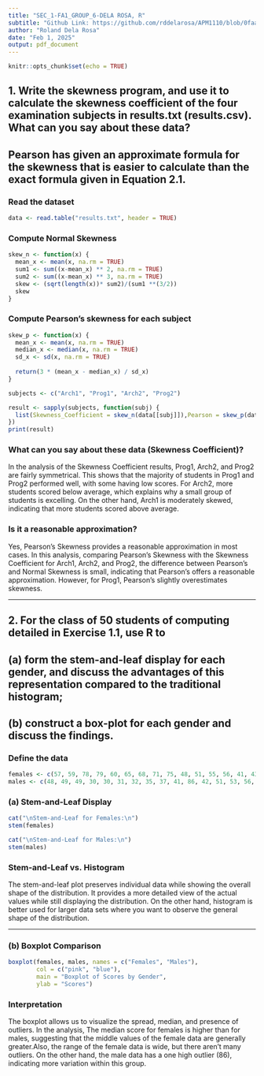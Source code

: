---
title: "SEC_1-FA1_GROUP_6-DELA ROSA, R"
subtitle: "Github Link: https://github.com/rddelarosa/APM1110/blob/0faa90154a1d4d54468fb3328dcd9374dd4d68a7/FA1/SEC_1-FA1_GROUP_6-DELA%20ROSA%2C%20R.Rmd"
author: "Roland Dela Rosa"
date: "Feb 1, 2025"
output: pdf_document
---

```{r setup, include=FALSE}
knitr::opts_chunk$set(echo = TRUE)
```

## 1. Write the skewness program, and use it to calculate the skewness coefficient of the four examination subjects in results.txt (results.csv). What can you say about these data?

## Pearson has given an approximate formula for the skewness that is easier to calculate than the exact formula given in Equation 2.1.

### Read the dataset

```{r}
data <- read.table("results.txt", header = TRUE)
```

### Compute Normal Skewness

```{r}
skew_n <- function(x) {
  mean_x <- mean(x, na.rm = TRUE)  
  sum1 <- sum((x-mean_x) ** 2, na.rm = TRUE)
  sum2 <- sum((x-mean_x) ** 3, na.rm = TRUE)
  skew <- (sqrt(length(x))* sum2)/(sum1 **(3/2))
  skew
}

```

### Compute Pearson's skewness for each subject

```{r}
skew_p <- function(x) {
  mean_x <- mean(x, na.rm = TRUE)
  median_x <- median(x, na.rm = TRUE)
  sd_x <- sd(x, na.rm = TRUE)
  
  return(3 * (mean_x - median_x) / sd_x)
}

subjects <- c("Arch1", "Prog1", "Arch2", "Prog2")

result <- sapply(subjects, function(subj) {
  list(Skewness_Coefficient = skew_n(data[[subj]]),Pearson = skew_p(data[[subj]]))
})
print(result)

```

### What can you say about these data (Skewness Coefficient)?

In the analysis of the Skewness Coefficient results, Prog1, Arch2, and Prog2 are fairly symmetrical. This shows that the majority of students in Prog1 and Prog2 performed well, with some having low scores. For Arch2, more students scored below average, which explains why a small group of students is excelling. On the other hand, Arch1 is moderately skewed, indicating that more students scored above average.


### Is it a reasonable approximation?

Yes, Pearson’s Skewness provides a reasonable approximation in most cases. In this analysis, comparing Pearson’s Skewness with the Skewness Coefficient for Arch1, Arch2, and Prog2, the difference between Pearson’s and Normal Skewness is small, indicating that Pearson’s offers a reasonable approximation. However, for Prog1, Pearson’s slightly overestimates skewness.

---

## 2. For the class of 50 students of computing detailed in Exercise 1.1, use R to

## (a) form the stem-and-leaf display for each gender, and discuss the advantages of this representation compared to the traditional histogram;

## (b) construct a box-plot for each gender and discuss the findings.

### Define the data

```{r}
females <- c(57, 59, 78, 79, 60, 65, 68, 71, 75, 48, 51, 55, 56, 41, 43, 44, 75, 78, 80, 81, 83, 83, 85)
males <- c(48, 49, 49, 30, 30, 31, 32, 35, 37, 41, 86, 42, 51, 53, 56, 42, 44, 50, 51, 65, 67, 51, 56, 58, 64, 64, 75)
```

### (a) Stem-and-Leaf Display

```{r}
cat("\nStem-and-Leaf for Females:\n")
stem(females)

cat("\nStem-and-Leaf for Males:\n")
stem(males)
```

### Stem-and-Leaf vs. Histogram

The stem-and-leaf plot preserves individual data while showing the overall shape of the distribution. It provides a more detailed view of the actual values while still displaying the distribution. On the other hand, histogram is better used for larger data sets where you want to observe the general shape of the distribution.

---

### (b) Boxplot Comparison

```{r}
boxplot(females, males, names = c("Females", "Males"), 
        col = c("pink", "blue"), 
        main = "Boxplot of Scores by Gender", 
        ylab = "Scores")
```

### Interpretation
The boxplot allows us to visualize the spread, median, and presence of outliers. In the analysis, The median score for females is higher than for males, suggesting that the middle values of the female data are generally greater.Also, the range of the female data is wide, but there aren't many outliers. On the other hand, the male data has a one high outlier (86), indicating more variation within this group.
